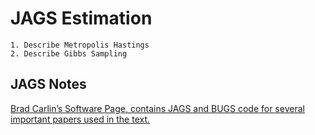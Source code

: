 # JAGS Estimation
```
1. Describe Metropolis Hastings
2. Describe Gibbs Sampling
```


## JAGS Notes
[Brad Carlin's Software Page, contains JAGS and BUGS code for several important papers used in the text.](http://www.biostat.umn.edu/~brad/software.html)